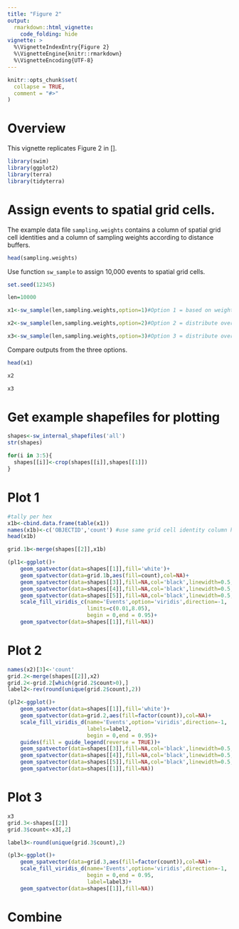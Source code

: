 ```yaml
---
title: "Figure 2"
output: 
  rmarkdown::html_vignette:
    code_folding: hide
vignette: >
  %\VignetteIndexEntry{Figure 2}
  %\VignetteEngine{knitr::rmarkdown}
  %\VignetteEncoding{UTF-8}
---
```


```r
knitr::opts_chunk$set(
  collapse = TRUE,
  comment = "#>"
)
```

# Overview
This vignette replicates Figure 2 in [].
```r
library(swim)
library(ggplot2)
library(terra)
library(tidyterra)
```

# Assign events to spatial grid cells.
The example data file `sampling.weights` contains a column of spatial grid cell identities and a column of sampling weights according to distance buffers.
```r
head(sampling.weights)
```

Use function `sw_sample` to assign 10,000 events to spatial grid cells.
```r
set.seed(12345)

len=10000

x1<-sw_sample(len,sampling.weights,option=1)#Option 1 = based on weighted random sampling

x2<-sw_sample(len,sampling.weights,option=2)#Option 2 = distribute over ALL grid cells according to weight

x3<-sw_sample(len,sampling.weights,option=3)#Option 3 = distribute over ALL grid cells evenly

```

Compare outputs from the three options.
```r
head(x1)

x2

x3
```


# Get example shapefiles for plotting
```r
shapes<-sw_internal_shapefiles('all')
str(shapes)

for(i in 3:5){
  shapes[[i]]<-crop(shapes[[i]],shapes[[1]])
}
```


# Plot 1
```r
#tally per hex
x1b<-cbind.data.frame(table(x1))
names(x1b)<-c('OBJECTID','count') #use same grid cell identity column header as shapefile
head(x1b)

grid.1b<-merge(shapes[[2]],x1b)

(pl1<-ggplot()+
    geom_spatvector(data=shapes[[1]],fill='white')+
    geom_spatvector(data=grid.1b,aes(fill=count),col=NA)+
    geom_spatvector(data=shapes[[3]],fill=NA,col='black',linewidth=0.5,linetype=4)+
    geom_spatvector(data=shapes[[4]],fill=NA,col='black',linewidth=0.5,linetype=3)+
    geom_spatvector(data=shapes[[5]],fill=NA,col='black',linewidth=0.5,linetype=2)+
    scale_fill_viridis_c(name='Events',option='viridis',direction=-1,
                         limits=c(0.01,8.05),
                         begin = 0,end = 0.95)+
    geom_spatvector(data=shapes[[1]],fill=NA))
```

# Plot 2
```r
names(x2)[3]<-'count'
grid.2<-merge(shapes[[2]],x2)
grid.2<-grid.2[which(grid.2$count>0),]
label2<-rev(round(unique(grid.2$count),2))

(pl2<-ggplot()+
    geom_spatvector(data=shapes[[1]],fill='white')+
    geom_spatvector(data=grid.2,aes(fill=factor(count)),col=NA)+
    scale_fill_viridis_d(name='Events',option='viridis',direction=-1,
                         labels=label2,
                         begin = 0,end = 0.95)+
    guides(fill = guide_legend(reverse = TRUE))+
    geom_spatvector(data=shapes[[3]],fill=NA,col='black',linewidth=0.5,linetype=4)+
    geom_spatvector(data=shapes[[4]],fill=NA,col='black',linewidth=0.5,linetype=3)+
    geom_spatvector(data=shapes[[5]],fill=NA,col='black',linewidth=0.5,linetype=2)+
    geom_spatvector(data=shapes[[1]],fill=NA))
```

# Plot 3
```r
x3
grid.3<-shapes[[2]]
grid.3$count<-x3[,2]

label3<-round(unique(grid.3$count),2)

(pl3<-ggplot()+
    geom_spatvector(data=grid.3,aes(fill=factor(count)),col=NA)+
    scale_fill_viridis_d(name='Events',option='viridis',direction=-1,
                         begin = 0,end = 0.95,
                         label=label3)+
    geom_spatvector(data=shapes[[1]],fill=NA))
```

# Combine
```r

```
